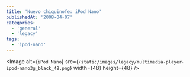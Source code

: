 ```yaml
---
title: 'Nuevo chiquinofe: iPod Nano'
publishedAt: '2008-04-07'
categories:
  - 'general'
  - 'legacy'
tags:
  - 'ipod-nano'
---
```


\<Image
alt={`iPod Nano`}
src={`/static/images/legacy/multimedia-player-ipod-nano3g_black_48.png`}
width={48}
height={48}
/>
